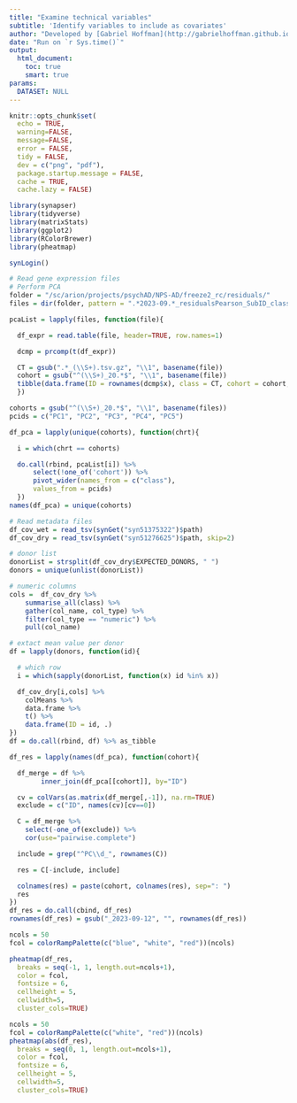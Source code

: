 ```yaml
---
title: "Examine technical variables"
subtitle: 'Identify variables to include as covariates'
author: "Developed by [Gabriel Hoffman](http://gabrielhoffman.github.io/)"
date: "Run on `r Sys.time()`"
output: 
  html_document:
    toc: true
    smart: true
params:
  DATASET: NULL
---
```



<!--- 


cd /sc/arion/projects/CommonMind/hoffman/NPS-AD/work/nps_ad/analysis/freeze2/covariates/
ml python git pandoc gcc/11.2.0
git pull origin master
R --vanilla --no-restore



system("git pull origin master"); rmarkdown::render("examine_covariates.Rmd")



# https://hoffmg01.hpc.mssm.edu/nps_ad/analysis/freeze2/covariates/examine_covariates.html

--->



```r
knitr::opts_chunk$set(
  echo = TRUE,
  warning=FALSE,
  message=FALSE,
  error = FALSE,
  tidy = FALSE,
  dev = c("png", "pdf"),
  package.startup.message = FALSE,
  cache = TRUE,
  cache.lazy = FALSE)
```


```r
library(synapser)
library(tidyverse)
library(matrixStats)
library(ggplot2)
library(RColorBrewer)
library(pheatmap)

synLogin()
```

```r
# Read gene expression files
# Perform PCA
folder = "/sc/arion/projects/psychAD/NPS-AD/freeze2_rc/residuals/"
files = dir(folder, pattern = ".*2023-09.*_residualsPearson_SubID_class_.*.tsv.gz", full.names=TRUE)

pcaList = lapply(files, function(file){

  df_expr = read.table(file, header=TRUE, row.names=1)

  dcmp = prcomp(t(df_expr))

  CT = gsub(".*_(\\S+).tsv.gz", "\\1", basename(file))
  cohort = gsub("^(\\S+)_20.*$", "\\1", basename(file))
  tibble(data.frame(ID = rownames(dcmp$x), class = CT, cohort = cohort, dcmp$x[, 1:5]))
  })

cohorts = gsub("^(\\S+)_20.*$", "\\1", basename(files))
pcids = c("PC1", "PC2", "PC3", "PC4", "PC5")

df_pca = lapply(unique(cohorts), function(chrt){

  i = which(chrt == cohorts)

  do.call(rbind, pcaList[i]) %>%
      select(!one_of('cohort')) %>%
      pivot_wider(names_from = c("class"), 
      values_from = pcids)
  }) 
names(df_pca) = unique(cohorts)
```

```r
# Read metadata files
df_cov_wet = read_tsv(synGet("syn51375322")$path)
df_cov_dry = read_tsv(synGet("syn51276625")$path, skip=2)

# donor list
donorList = strsplit(df_cov_dry$EXPECTED_DONORS, " ")
donors = unique(unlist(donorList))

# numeric columns
cols =  df_cov_dry %>% 
    summarise_all(class) %>% 
    gather(col_name, col_type) %>%
    filter(col_type == "numeric") %>%
    pull(col_name)

# extact mean value per donor
df = lapply(donors, function(id){

  # which row
  i = which(sapply(donorList, function(x) id %in% x))

  df_cov_dry[i,cols] %>%
    colMeans %>%
    data.frame %>%
    t() %>%
    data.frame(ID = id, .)
})
df = do.call(rbind, df) %>% as_tibble
```

```r
df_res = lapply(names(df_pca), function(cohort){

  df_merge = df %>%
        inner_join(df_pca[[cohort]], by="ID")

  cv = colVars(as.matrix(df_merge[,-1]), na.rm=TRUE)
  exclude = c("ID", names(cv)[cv==0])

  C = df_merge %>%
    select(-one_of(exclude)) %>%
    cor(use="pairwise.complete")

  include = grep("^PC\\d_", rownames(C))

  res = C[-include, include]

  colnames(res) = paste(cohort, colnames(res), sep=": ")
  res
})
df_res = do.call(cbind, df_res)
rownames(df_res) = gsub("_2023-09-12", "", rownames(df_res))
```

```r
ncols = 50
fcol = colorRampPalette(c("blue", "white", "red"))(ncols)

pheatmap(df_res, 
  breaks = seq(-1, 1, length.out=ncols+1),
  color = fcol,
  fontsize = 6,
  cellheight = 5,
  cellwidth=5, 
  cluster_cols=TRUE)
```

```r
ncols = 50
fcol = colorRampPalette(c("white", "red"))(ncols)
pheatmap(abs(df_res), 
  breaks = seq(0, 1, length.out=ncols+1),
  color = fcol,
  fontsize = 6,
  cellheight = 5,
  cellwidth=5, 
  cluster_cols=TRUE)
```





